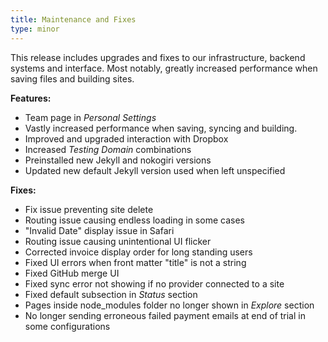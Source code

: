 ```yaml
---
title: Maintenance and Fixes
type: minor
---
```



This release includes upgrades and fixes to our infrastructure, backend systems and interface. Most notably, greatly increased performance when saving files and building sites.

**Features:**

* Team page in *Personal Settings*
* Vastly increased performance when saving, syncing and building.
* Improved and upgraded interaction with Dropbox
* Increased *Testing Domain* combinations
* Preinstalled new Jekyll and nokogiri versions
* Updated new default Jekyll version used when left unspecified

**Fixes:**

* Fix issue preventing site delete
* Routing issue causing endless loading in some cases
* "Invalid Date" display issue in Safari
* Routing issue causing unintentional UI flicker
* Corrected invoice display order for long standing users
* Fixed UI errors when front matter "title" is not a string
* Fixed GitHub merge UI
* Fixed sync error not showing if no provider connected to a site
* Fixed default subsection in *Status* section
* Pages inside node_modules folder no longer shown in *Explore* section
* No longer sending erroneous failed payment emails at end of trial in some configurations